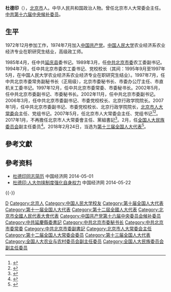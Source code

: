 {{Infobox Officeholder
|name=杜德印
|honorific-suffix=
|image=
|imagesize=
|smallimage=
|caption=
|order=
|office={{Flagicon|PRC}} [[第十三届全国人民代表大会常务委员会|第十三届全国人民代表大会常务委员会]]委员
|term_start=2018年3月
|office1={{Flagicon|PRC}} 第十三届[[全国人民代表大会农业与农村委员会|全国人民代表大会农业与农村委员会]]副主任委员
|term_start1=2018年3月
|1blankname1=主任
|1namedata1=[[陈锡文|陈锡文]]
|office2={{Flagicon|PRC}} 第十二届[[全国人民代表大会民族委员会|全国人民代表大会民族委员会]]副主任委员
|term_start2=2017年2月
|term_end2=2018年3月
|1blankname2=主任
|1namedata2=[[李景田|李景田]]
|office3={{Flagicon|PRC}}第十二、十三、十四届[[北京市人大常委会|北京市人大常委会]]主任
|termstart3=2007年1月31日
|termend3=2017年1月17日
|1blankname3=市长
|1namedata3=[[王岐山|王岐山]]{{to}}[[郭金龙|郭金龙]]{{to}}[[王安顺|王安顺]]{{to}}[[蔡奇|蔡奇]]
|predecessor3=[[于均波|于均波]]
|successor3=[[李伟_(北京市人大常委会主任)|李伟]]
|office4={{CPC/logo}}[[中国共产党北京市委员会|中国共产党北京市委员会]]副书记
|term_start4=2002年5月
|term_end4=2007年5月
|1blankname4=书记
|1namedata4=[[刘淇|刘淇]]
|office5={{CPC/logo}}[[中国共产党北京市委员会|中国共产党北京市委员会]]常务委员
|term_start5=1997年12月
|term_end5=2007年5月
|1blankname5=书记
|1namedata5=[[贾庆林|贾庆林]]{{to}}[[刘淇|刘淇]]
|office6={{CPC/logo}}[[中国共产党北京市委员会|中国共产党北京市委员会]]秘书长
|term_start6=1997年12月
|term_end6=2002年11月
|1blankname6=书记
|1namedata6=[[贾庆林|贾庆林]]{{to}}[[刘淇|刘淇]]
|predecessor6=[[段柄仁|段柄仁]]
|successor6=[[孙政才|孙政才]]
|office7={{CPC/logo}}第十六届[[中国共产党中央委员会|中国共产党中央委员会]]候补委员
|term_start7=2002年11月
|term_end7=2007年10月
|birth_date={{Birth year and age|1951|7}}
|native place = [[北京市|北京市]]
|party={{CPC}}
|relations=
|occupation=官员
|footnotes=
}}

'''杜德印'''（{{bd|1951年|7月||}}），[[北京市|北京市]]人。中华人民共和国政治人物。曾任北京市人大常委会主任。[[中共第十六届中央候补委员|中共第十六届中央候补委员]]。

== 生平 ==
1972年12月参加工作，1974年7月加入[[中国共产党|中国共产党]]。[[中国人民大学|中国人民大学]]农业经济系农业经济专业在职研究生结业，高级政工师。

1985年4月，任中共[[延庆县|延庆县]]委书记。1989年3月，任[[中共北京市委|中共北京市委]]农工委副书记。1994年7月，任中共北京市委农工委书记、党校校长（其间：1995年9月至1997年5月，在中国人民大学农业经济系农业经济专业在职研究生结业）。1997年7月，任中共北京市委常务副秘书长（正局级），北京市委秘书长、市委办公厅主任、市直机关工委书记。1997年12月，任中共北京市委常委、市委秘书长。2002年5月，任中共北京市委副书记、市委秘书长。2002年11月，任中共北京市委副书记。2006年3月，任中共北京市委副书记、市委党校校长、北京行政学院院长。2007年1月，任中共北京市委副书记、市委党校校长、北京行政学院院长，[[北京市人大常委会|北京市人大常委会]]主任、党组书记。2007年5月，任北京市人大常委会主任、党组书记<ref>{{cite news|title=全国人大代表信息-杜德印|url= http://210.82.31.1:8084/delegate/viewDelegate.action?dbid=2008120025|accessdate=2013-03-06|newspaper=全国人大网|archive-url=https://web.archive.org/web/20160807073822/http://www.npc.gov.cn/delegate/viewDelegate.action?dbid=2008120025|archive-date=2016-08-07|dead-url=yes}}</ref><ref>{{cite web|title=杜德印当选北京市人大主任 王安顺当选市长|url=http://district.ce.cn/newarea/sddy/201301/28/t20130128_24069607.shtml|accessdate=2016-06-08|publisher=中国经济网|archive-date=2019-06-10|archive-url=https://web.archive.org/web/20190610140706/http://district.ce.cn/newarea/sddy/201301/28/t20130128_24069607.shtml|dead-url=no}}</ref>。2017年1月，不再擔任北京市人大常委會主任、黨組書記<ref>{{Cite web |url=http://www.thepaper.cn/newsDetail_forward_1602354 |title=因年龄到限，杜德印辞去北京市人大常委会主任 |access-date=2017-01-18 |archive-date=2020-09-27 |archive-url=https://web.archive.org/web/20200927230129/http://www.thepaper.cn/newsDetail_forward_1602354 |dead-url=no }}</ref>。2月，任[[全国人大民族委员会|全国人大民族委员会]]副主任委员<ref>{{Cite web |url=http://news.163.com/17/0224/15/CE255T9V00018AOQ.html |title=杜德印任全国人大民族委员会副主任委员(简历) |access-date=2017-02-24 |archive-url=https://web.archive.org/web/20170225131553/http://news.163.com/17/0224/15/CE255T9V00018AOQ.html |archive-date=2017-02-25 |dead-url=yes }}</ref>。2018年2月24日，当选为[[第十三届全国人大代表|第十三届全国人大代表]]<ref>{{Cite web|title=（受权发布）中华人民共和国第十三届全国人民代表大会代表名单-中新网|url=http://www.chinanews.com/gn/2018/02-25/8453959.shtml|accessdate=2021-02-13|work=中新网|archive-date=2018-02-27|archive-url=https://web.archive.org/web/20180227031724/http://www.chinanews.com/gn/2018/02-25/8453959.shtml|dead-url=no}}</ref>。

==參考文獻==
{{reflist}}
==參考资料==
*[http://district.ce.cn/newarea/sddy/201301/28/t20130128_24069607.shtml 杜德印同志简历] {{Wayback|url=http://district.ce.cn/newarea/sddy/201301/28/t20130128_24069607.shtml |date=20190610140706 }} 中国经济网 2014-05-01
*[https://web.archive.org/web/20140522085239/http://www.ce.cn/xwzx/gnsz/gdxw/201303/10/t20130310_24184201.shtml 杜德印:人大勿挟制度强化自身权力] 中国经济网 2014-05-22

{{-}}
{{start box}}
{{s-par|prc-lpc}}
{{s-before|[[于均波|于均波]]}}
{{s-title|[[北京市人民代表大會常務委員會|北京市人民代表大會常務委員會]]主任|2007年1月－2017年1月}}
{{s-after|[[李伟_(北京市人大常委会主任)|李　偉]]}}
{{s-ppo|cpc}}
{{s-before|[[段柄仁|段柄仁]]}}
{{s-title|[[中國共產黨北京市委員會|中國共產黨北京市委員會]]秘書長|1997年12月－2002年11月}}
{{s-after|[[孫政才|孫政才]]}}
{{end box}}

{{中华人民共和国北京市正职领导人}}

{{DEFAULTSORT:Du杜}}
[[Category:杜姓|D]]
[[Category:北京人|Category:北京人]]
[[Category:中国人民大学校友|Category:中国人民大学校友]]
[[Category:第十届全国人大代表|Category:第十届全国人大代表]]
[[Category:第十一届全国人大代表|Category:第十一届全国人大代表]]
[[Category:第十二屆全國人大代表|Category:第十二屆全國人大代表]]
[[Category:北京市全國人民代表大會代表|Category:北京市全國人民代表大會代表]]
[[Category:中国共产党第十六届中央委员会候补委员|Category:中国共产党第十六届中央委员会候补委员]]
[[Category:中共延慶縣委書記|Category:中共延慶縣委書記]]
[[Category:中共北京市委秘书长|Category:中共北京市委秘书长]]
[[Category:中共北京市委常委|Category:中共北京市委常委]]
[[Category:中共北京市委副書記|Category:中共北京市委副書記]]
[[Category:北京市人大常委会主任|Category:北京市人大常委会主任]]
[[Category:第十二届全国人大常委会委员|Category:第十二届全国人大常委会委员]]
[[Category:第十三届全国人大代表|Category:第十三届全国人大代表]]
[[Category:全国人大农业与农村委员会副主任委员|Category:全国人大农业与农村委员会副主任委员]]
[[Category:全国人大民族委员会副主任委员|Category:全国人大民族委员会副主任委员]]